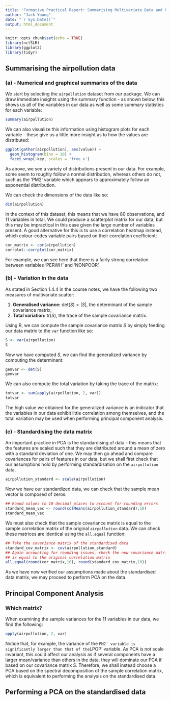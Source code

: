 ```yaml
---
title: 'Formative Practical Report: Summarising Multivariate Data and PCA'
author: "Jack Young"
date: "`r Sys.Date()`"
output: html_document
---
```


```r
knitr::opts_chunk$set(echo = TRUE)
library(nclSLR)
library(ggplot2)
library(tidyr)
```

## Summarising the airpollution data

### (a) - Numerical and graphical summaries of the data

We start by selecting the `airpollution` dataset from our package. We can draw immediate insights using the summary function - as shown below, this shows us all of the variables in our data as well as some summary statistics for each variable:

```r
summary(airpollution)
```

We can also visualize this information using histogram plots for each variable - 
these give us a little more insight as to how the values are distributed:
```r
ggplot(gather(airpollution), aes(value)) +
  geom_histogram(bins = 10) +
  facet_wrap(~key, scales = 'free_x')

```

As above, we see a variety of distributions present in our data. For example,
some seem to roughly follow a normal distribution, whereas others do not, such
as the 'PM2' variable which appears to approximately follow an exponential
distribution.

We can check the dimensions of the data like so:
```r
dim(airpollution)
```

In the context of this dataset, this means that we have 80 observations, and 11
variables in total. We could produce a scatterplot matrix for our data, but this
may be impractical in this case given the large number of variables present. A
good alternative for this is to use a correlation heatmap instead, which
colour-codes variable pairs based on their correlation coefficient:

```r
cor_matrix <- cor(airpollution)
corrplot::corrplot(cor_matrix)
```

For example, we can see here that there is a fairly strong correlation between
variables 'PERWH' and 'NONPOOR'.

### (b) - Variation in the data

As stated in Section 1.4.4 in the course notes, we have the following two 
measures of multivariate scatter:

1. **Generalised variance:** $\text{det}(S) = \lvert S\rvert$, the determinant
of the sample covariance matrix,
2. **Total variation:** $\text{tr}(S)$, the trace of the sample covariance
matrix.

Using R, we can compute the sample covariance matrix $S$ by simply feeding
our data matrix to the `var` function like so:

```r
S <- var(airpollution)
S
```

Now we have computed $S$, we can find the generalized variance by computing the
determinant:

```r
genvar <- det(S)
genvar
```
We can also compute the total variation by taking the trace of the matrix:
```r
totvar <- sum(apply(airpollution, 2, var))
totvar
```

The high value we obtained for the generalized variance is an indicator that the
variables in our data exhibit little correlation among themselves, and the
total variation may be used when performing principal component analysis.

### (c) - Standardising the data matrix

An important practice in PCA is the standardising of data - this means that
the features are scaled such that they are distributed around a mean of zero
with a standard deviation of one. We may then go ahead and compare covariances
for pairs of features in our data, but we shall first check that our assumptions
hold by performing standardisation on the `airpollution` data.

```r
airpollution_standard <- scale(airpollution)
```

Now we have our standardized data, we can check that the sample mean vector is
composed of zeros:

```r
## Round values to 10 decimal places to account for rounding errors
standard_mean_vec <- round(colMeans(airpollution_standard),10)
standard_mean_vec
```

We must also check that the sample covariance matrix
is equal to the sample correlation matrix of the original `airpollution` data.
We can check these matrices are identical using the `all.equal` function:

```r
## Take the covariance matrix of the standardised data
standard_cov_matrix <- cov(airpollution_standard)
## Again accounting for rounding issues, check the new covariance matrix
## is equal to the original correlation matrix
all.equal(round(cor_matrix,10), round(standard_cov_matrix,10))
```

As we have now verified our assumptions made about the standardised data matrix,
we may proceed to perform PCA on the data.

## Principal Component Analysis

### Which matrix?

When examining the sample variances for the 11 variables in our data, we find
the following:

```r
apply(airpollution, 2, var)
```

Notice that, for example, the variance of the `PM2' variable is significantly
larger than that of the `LPOP' variable. As PCA is not
scale invariant, this could affect our analysis as if several components have
a larger mean/variance than others in the data, they will dominate our PCA if
based on our covariance matrix $S$. Therefore, we shall instead choose a PCA 
based on the spectral decomposition of the sample correlation matrix, which is
equivalent to performing the analysis on the standardised data.

## Performing a PCA on the standardised data

